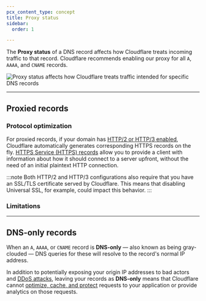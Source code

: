 ```yaml
---
pcx_content_type: concept
title: Proxy status
sidebar:
  order: 1

---
```



The **Proxy status** of a DNS record affects how Cloudflare treats incoming traffic to that record. Cloudflare recommends enabling our proxy for all `A`, `AAAA`, and `CNAME` records.

![Proxy status affects how Cloudflare treats traffic intended for specific DNS records](~/assets/images/dns/proxy-status-screenshot.png)

***

## Proxied records

<Render file="mix-proxied-and-unproxied" product="dns" />

<Render file="proxied-records-definition" product="dns" />

### Protocol optimization

For proxied records, if your domain has [HTTP/2 or HTTP/3 enabled](/speed/optimization/protocol/), Cloudflare automatically generates corresponding HTTPS records on the fly. [HTTPS Service (HTTPS) records](/dns/manage-dns-records/reference/dns-record-types/#svcb-and-https) allow you to provide a client with information about how it should connect to a server upfront, without the need of an initial plaintext HTTP connection.

:::note
Both HTTP/2 and HTTP/3 configurations also require that you have an SSL/TLS certificate served by Cloudflare. This means that disabling Universal SSL, for example, could impact this behavior.
:::

### Limitations

<Render file="limitations" product="dns" />

***

## DNS-only records

When an `A`, `AAAA`, or `CNAME` record is **DNS-only** — also known as being gray-clouded — DNS queries for these will resolve to the record's normal IP address.

<Render file="mix-proxied-and-unproxied" product="dns" />

In addition to potentially exposing your origin IP addresses to bad actors and [DDoS attacks](https://www.cloudflare.com/learning/ddos/what-is-a-ddos-attack/), leaving your records as **DNS-only** means that Cloudflare cannot [optimize, cache, and protect](/fundamentals/concepts/how-cloudflare-works/) requests to your application or provide analytics on those requests.

